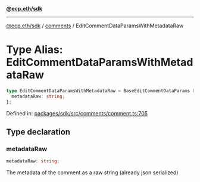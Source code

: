 [**@ecp.eth/sdk**](../../index.mdx)

***

[@ecp.eth/sdk](/sdk-reference/index.mdx) / [comments](/sdk-reference/comments/index.mdx) / EditCommentDataParamsWithMetadataRaw

# Type Alias: EditCommentDataParamsWithMetadataRaw

```ts
type EditCommentDataParamsWithMetadataRaw = BaseEditCommentDataParams & {
  metadataRaw: string;
};
```

Defined in: [packages/sdk/src/comments/comment.ts:705](https://github.com/ecp-eth/comments-monorepo/blob/main/packages/sdk/src/comments/comment.ts#L705)

## Type declaration

### metadataRaw

```ts
metadataRaw: string;
```

The metadata of the comment as a raw string (already json serialized)
